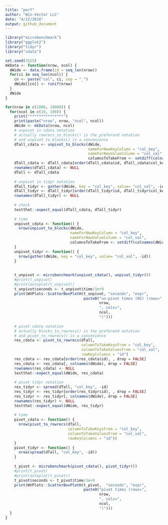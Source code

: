 ```yaml
---
title: "perf"
author: "Win-Vector LLC"
date: "4/12/2018"
output: github_document
---
```


```r
library("microbenchmark")
library("ggplot2")
library("tidyr")
library("cdata")
```

```r
set.seed(3525)
mkData <- function(nrow, ncol) {
  dWide <- data.frame(id = seq_len(nrow))
  for(ci in seq_len(ncol)) {
    cn <- paste("col", ci, sep = "_")
    dWide[[cn]] <- runif(nrow)
  }
  dWide
}

for(nrow in c(1000, 10000)) {
  for(ncol in c(10, 100)) {
    print("***************")
    print(paste("nrow", nrow, "ncol", ncol))
    dWide <- mkData(nrow, ncol)
    # unpivot in cdata notation
    # actually rowrecs_to_blocks() is the preferend notation 
    # and unpivot_to_blocks() is a convenience
    dTall_cdata <- unpivot_to_blocks(dWide, 
                                     nameForNewKeyColumn = "col_key",
                                     nameForNewValueColumn = "col_val",
                                     columnsToTakeFrom <- setdiff(colnames(dWide), "id"))
    dTall_cdata <- dTall_cdata[order(dTall_cdata$id, dTall_cdata$col_key), , drop = FALSE]
    rownames(dTall_cdata) <- NULL
    dTall <- dTall_cdata
    
    # unpivot in tidyr notation
    dTall_tidyr <- gather(dWide, key = "col_key", value= "col_val", -id)
    dTall_tidyr <- dTall_tidyr[order(dTall_tidyr$id, dTall_tidyr$col_key), , drop = FALSE]
    rownames(dTall_tidyr) <- NULL
    
    # check
    testthat::expect_equal(dTall_cdata, dTall_tidyr)
    
    # time
    unpivot_cdata <- function() {
      nrow(unpivot_to_blocks(dWide, 
                             nameForNewKeyColumn = "col_key",
                             nameForNewValueColumn = "col_val",
                             columnsToTakeFrom <- setdiff(colnames(dWide), "id")))
    }
    unpivot_tidyr <- function() {
      nrow(gather(dWide, key = "col_key", value= "col_val", -id))
    }
    
    
    t_unpivot <- microbenchmark(unpivot_cdata(), unpivot_tidyr())
    #print(t_unpivot)
    #print(autoplot(t_unpivot))
    t_unpivot$seconds <- t_unpivot$time/1e+9
    print(WVPlots::ScatterBoxPlotH(t_unpivot, "seconds", "expr",
                                   paste0("un-pivot times (NS) (rows=",
                                          nrow, 
                                          ", cols=",
                                          ncol,
                                          ")")))
    
    # pivot cdata notation
    # actually blocks_to_rowrecs() is the preferend notation 
    # and pivot_to_rowrecs() is a convenience
    res_cdata <- pivot_to_rowrecs(dTall, 
                                  columnToTakeKeysFrom = "col_key",
                                  columnToTakeValuesFrom = "col_val",
                                  rowKeyColumns = "id")
    res_cdata <- res_cdata[order(res_cdata$id), , drop = FALSE]
    res_cdata <- res_cdata[, colnames(dWide), drop = FALSE]
    rownames(res_cdata) <- NULL
    testthat::expect_equal(dWide, res_cdata)
    
    # pivot tidyr notation
    res_tidyr <- spread(dTall, "col_key", -id)
    res_tidyr <- res_tidyr[order(res_tidyr$id), , drop = FALSE]
    res_tidyr <- res_tidyr[, colnames(dWide), drop = FALSE]
    rownames(res_tidyr) <- NULL
    testthat::expect_equal(dWide, res_tidyr)
    
    # time
    pivot_cdata <- function() {
      nrow(pivot_to_rowrecs(dTall, 
                            columnToTakeKeysFrom = "col_key",
                            columnToTakeValuesFrom = "col_val",
                            rowKeyColumns = "id"))
    }
    pivot_tidyr <- function() {
      nrow(spread(dTall, "col_key", -id))
    }
    
    t_pivot <- microbenchmark(pivot_cdata(), pivot_tidyr())
    #print(t_pivot)
    #print(autoplot(t_pivot))
    t_pivot$seconds <- t_pivot$time/1e+9
    print(WVPlots::ScatterBoxPlotH(t_pivot,  "seconds", "expr", 
                                   paste0("pivot times (rows=",
                                          nrow, 
                                          ", cols=",
                                          ncol,
                                          ")")))
  }
}
```


